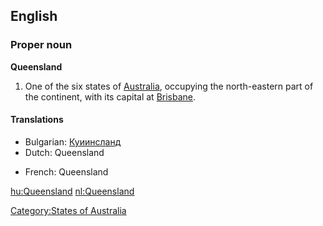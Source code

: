 ==English==

===Proper noun===
'''Queensland'''
# One of the six states of [[Australia]], occupying the north-eastern part of the continent, with its capital at [[Brisbane]].
[[Category:States of Australia]]

====Translations====
{{top}}
*Bulgarian: [[Куиинсланд]]
*Dutch: Queensland
{{mid}}
*French: Queensland
{{bottom}}

[[hu:Queensland]]
[[nl:Queensland]]
